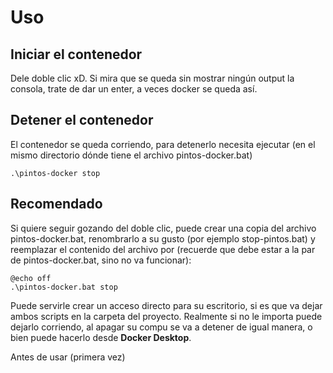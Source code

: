 
# Uso

## Iniciar el contenedor

Dele doble clic xD. Si mira que se queda sin mostrar ningún output la consola, trate de dar un enter, a veces docker se queda así.

## Detener el contenedor

El contenedor se queda corriendo, para detenerlo necesita ejecutar (en el mismo directorio dónde tiene el archivo pintos-docker.bat)

```batch
.\pintos-docker stop
```
## Recomendado

Si quiere seguir gozando del doble clic, puede crear una copia del archivo pintos-docker.bat, renombrarlo a  su gusto (por ejemplo stop-pintos.bat) y reemplazar el contenido del archivo por (recuerde que debe estar a la par de pintos-docker.bat, sino no va funcionar):

```batch
@echo off
.\pintos-docker.bat stop
```

Puede servirle crear un acceso directo para su escritorio, si es que va dejar ambos scripts en la carpeta del proyecto. Realmente si no le importa puede dejarlo corriendo, al apagar su compu se va a detener de igual manera, o bien puede hacerlo desde **Docker Desktop**.


<Link to="../first-use">Antes de usar (primera vez)</Link>


